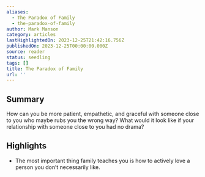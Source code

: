 ```yaml
---
aliases:
  - The Paradox of Family
  - the-paradox-of-family
author: Mark Manson
category: articles
lastHighlightedOn: 2023-12-25T21:42:16.756Z
publishedOn: 2023-12-25T00:00:00.000Z
source: reader
status: seedling
tags: []
title: The Paradox of Family
url: ''
---
```

## Summary

How can you be more patient, empathetic, and graceful with someone close to you who maybe rubs you the wrong way? What would it look like if your relationship with someone close to you had no drama?

## Highlights

- The most important thing family teaches you is how to actively love a person you don’t necessarily like.
